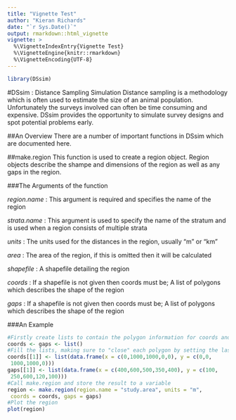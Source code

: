 ```yaml
---
title: "Vignette Test"
author: "Kieran Richards"
date: "`r Sys.Date()`"
output: rmarkdown::html_vignette
vignette: >
  %\VignetteIndexEntry{Vignette Test}
  %\VignetteEngine{knitr::rmarkdown}
  %\VignetteEncoding{UTF-8}
---
```

```r
library(DSsim)
```

#DSsim : Distance Sampling Simulation
Distance sampling is a methodology which is often used to estimate the size of an animal population.  Unfortunately the surveys involved can often be time consuming and expensive.  DSsim provides the opportunity to simulate survey designs and spot potential problems early.

##An Overview
There are a number of important functions in DSsim which are documented here.

##make.region
This function is used to create a region object.  Region objects describe the shampe and dimensions of the region as well as any gaps in the region.


###The Arguments of the function

*region.name*
    : This argument is required and specifies the name of the region

*strata.name*
    : This argument is used to specify the name of the stratum and is used when a region consists of multiple strata

*units*
    : The units used for the distances in the region, usually "m" or "km"

*area*
    : The area of the region, if this is omitted then it will be calculated

*shapefile*
    : A shapefile detailing the region

*coords*
    : If a shapefile is not given then coords must be; 
      A list of polygons which describes the shape of the region

*gaps*
    : If a shapefile is not given then coords must be;
      A list of polygons which describes the shape of the region


###An Example
```r
#Firstly create lists to contain the polygon information for coords and gaps
coords <- gaps <- list()
#Fill the lists, making sure to "close" each polygon by setting the last coordinate pair equal to the first
coords[[1]] <- list(data.frame(x = c(0,1000,1000,0,0), y = c(0,0,
 1000,1000,0)))
gaps[[1]] <- list(data.frame(x = c(400,600,500,350,400), y = c(100,
 250,600,120,100)))
#Call make.region and store the result to a variable
region <- make.region(region.name = "study.area", units = "m", 
 coords = coords, gaps = gaps)
#Plot the region
plot(region)
```

